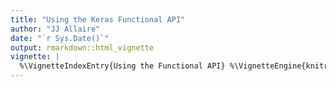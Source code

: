```yaml
---
title: "Using the Keras Functional API"
author: "JJ Allaire"
date: "`r Sys.Date()`"
output: rmarkdown::html_vignette
vignette: |
  %\VignetteIndexEntry{Using the Functional API} %\VignetteEngine{knitr::rmarkdown} %\VignetteEncoding{UTF-8}
---
```



